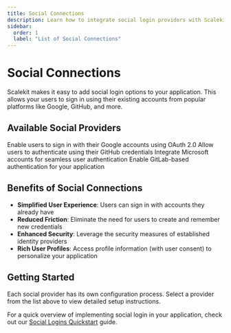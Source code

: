 ```yaml
---
title: Social Connections
description: Learn how to integrate social login providers with Scalekit to enable secure social authentication for your users.
sidebar:
  order: 1
  label: "List of Social Connections"
---
```



# Social Connections

Scalekit makes it easy to add social login options to your application. This allows your users to sign in using their existing accounts from popular platforms like Google, GitHub, and more.

## Available Social Providers

<CardGrid>
  <LinkCard title="Google" href="/guides/social-connections/google/">
    Enable users to sign in with their Google accounts using OAuth 2.0
  </LinkCard>
  <LinkCard title="GitHub" href="/guides/social-connections/github/">
    Allow users to authenticate using their GitHub credentials
  </LinkCard>
  <LinkCard title="Microsoft" href="/guides/social-connections/microsoft/">
    Integrate Microsoft accounts for seamless user authentication
  </LinkCard>
  <LinkCard title="GitLab" href="/guides/social-connections/gitlab/">
    Enable GitLab-based authentication for your application
  </LinkCard>
</CardGrid>

## Benefits of Social Connections

- **Simplified User Experience**: Users can sign in with accounts they already have
- **Reduced Friction**: Eliminate the need for users to create and remember new credentials
- **Enhanced Security**: Leverage the security measures of established identity providers
- **Rich User Profiles**: Access profile information (with user consent) to personalize your application

## Getting Started

Each social provider has its own configuration process. Select a provider from the list above to view detailed setup instructions.

For a quick overview of implementing social login in your application, check out our [Social Logins Quickstart](/manual/social-logins-quickstart/) guide.
